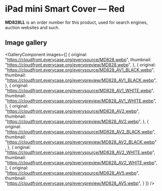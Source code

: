 
# iPad mini Smart Cover — Red

<Callout type='info' emoji='👉🏻'>**MD828LL** is an order number for this product, used for search engines, auction websites and such.</Callout>

## Image gallery

<GalleryComponent
    images={[
      {
        original: "https://cloudfront.everycase.org/everysource/MD828.webp",
        thumbnail: "https://cloudfront.everycase.org/everypreview/MD828.webp",
      },
      {
        original: "https://cloudfront.everycase.org/everysource/MD828_AV1_BLACK.webp",
        thumbnail: "https://cloudfront.everycase.org/everypreview/MD828_AV1_BLACK.webp",
      },
      {
        original: "https://cloudfront.everycase.org/everysource/MD828_AV1_WHITE.webp",
        thumbnail: "https://cloudfront.everycase.org/everypreview/MD828_AV1_WHITE.webp",
      },
      {
        original: "https://cloudfront.everycase.org/everysource/MD828_AV2.webp",
        thumbnail: "https://cloudfront.everycase.org/everypreview/MD828_AV2.webp",
      },
      {
        original: "https://cloudfront.everycase.org/everysource/MD828_AV2_BLACK.webp",
        thumbnail: "https://cloudfront.everycase.org/everypreview/MD828_AV2_BLACK.webp",
      },
      {
        original: "https://cloudfront.everycase.org/everysource/MD828_AV2_WHITE.webp",
        thumbnail: "https://cloudfront.everycase.org/everypreview/MD828_AV2_WHITE.webp",
      },
      {
        original: "https://cloudfront.everycase.org/everysource/MD828_AV5.webp",
        thumbnail: "https://cloudfront.everycase.org/everypreview/MD828_AV5.webp",
      }
    ]}
  />
